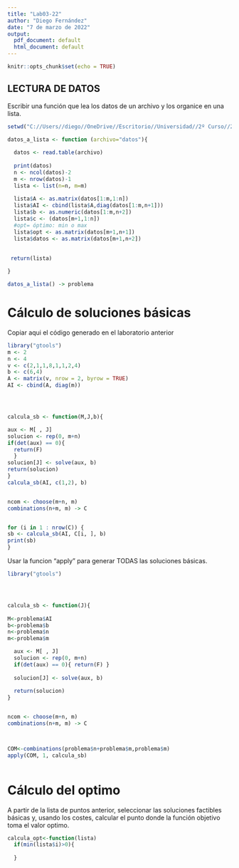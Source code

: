 ---
title: "Lab03-22"
author: "Diego Fernández"
date: "7 de marzo de 2022"
output:
  pdf_document: default
  html_document: default
---

```{r setup, include=FALSE}
knitr::opts_chunk$set(echo = TRUE)
```

## LECTURA DE DATOS
Escribir una función que lea los datos de un archivo y los organice en una lista.

```{r}


setwd("C://Users//diego//OneDrive//Escritorio//Universidad//2º Curso//2//Investigacion Operativa//Laboratorios//Lab03//2022")

datos_a_lista <- function (archivo="datos"){
 
  datos <- read.table(archivo)
  
  print(datos)
  n <- ncol(datos)-2
  m <- nrow(datos)-1
  lista <- list(n=n, m=m)
  
  lista$A <- as.matrix(datos[1:m,1:n])
  lista$AI <- cbind(lista$A,diag(datos[1:m,n+1]))
  lista$b <- as.numeric(datos[1:m,n+2])
  lista$c <- (datos[m+1,1:n])
  #opt= óptimo: min o max
  lista$opt <- as.matrix(datos[m+1,n+1])
  lista$datos <- as.matrix(datos[m+1,n+2])
  
  
 return(lista)

}

datos_a_lista() -> problema

```


# Cálculo de soluciones básicas
Copiar aqui el código generado en el laboratorio anterior


```{r}
library("gtools")
m <- 2
n <- 4
v <- c(2,1,1,8,1,1,2,4)
b <- c(6,4)
A <- matrix(v, nrow = 2, byrow = TRUE)
AI <- cbind(A, diag(m))




calcula_sb <- function(M,J,b){

aux <- M[ , J]
solucion <- rep(0, m+n)
if(det(aux) == 0){ 
  return(F) 
  }
solucion[J] <- solve(aux, b)
return(solucion)
}
calcula_sb(AI, c(1,2), b)


ncom <- choose(m+n, m)
combinations(n+m, m) -> C


for (i in 1 : nrow(C)) {
sb <- calcula_sb(AI, C[i, ], b)
print(sb)
}

```

Usar la funcion "apply" para generar TODAS las soluciones básicas.

```{r}
library("gtools")




calcula_sb <- function(J){
  
M<-problema$AI
b<-problema$b
n<-problema$n
m<-problema$m

  aux <- M[ , J] 
  solucion <- rep(0, m+n) 
  if(det(aux) == 0){ return(F) }
  
  solucion[J] <- solve(aux, b)
   
  return(solucion) 
}


ncom <- choose(m+n, m) 
combinations(n+m, m) -> C 



COM<-combinations(problema$n+problema$m,problema$m)
apply(COM, 1, calcula_sb)



```



# Cálculo del optimo

A partir de la lista de puntos anterior, seleccionar las soluciones factibles básicas y, usando los costes, calcular el punto donde la función objetivo  toma el valor optimo.

```{r}
calcula_opt<-function(lista)
  if(min(lista$i)>0){
    
  }

```



